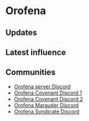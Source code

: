 # Orofena

## Updates


<Updates channel="1015697334987935846" />

## Latest influence


<AeternumMap name="Orofena" />

## Communities

- [Orofena server Discord](https://discord.gg/8SrCrxvvjz)
- [Orofena Covenant Discord 1](https://discord.gg/BVE5kS6nfT)
- [Orofena Covenant Discord 2](https://discord.gg/T47N4p85xV)
- [Orofena Marauder Discord](https://discord.gg/UxTAz4PkE8)
- [Orofena Syndicate Discord](https://discord.gg/qEJykzbgsK)
